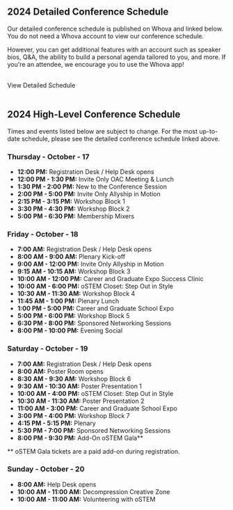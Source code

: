 
<SiteLayout title="Schedule" accent="nav-green">
<br />

<div className="font-bold text-nav-green">

## 2024 Detailed Conference Schedule

</div>

Our detailed conference schedule is published on Whova and linked below. You do not need a Whova account to view our conference schedule. 

However, you can get additional features with an account such as speaker bios, Q&A, the ability to build a personal agenda tailored to you, and more. If you're an attendee, we encourage you to use the Whova app!

<br/>
<CTAButton onClick="https://whova.com/embedded/event/cypiDSEfdD%40nXxOYQE1b7xiYdhJ46gzGRVlb1sE9eGc%3D" backgroundColor="ostem-blue" target='_blank'>View Detailed Schedule</CTAButton>
<br/><br/>


<div className="font-bold text-nav-green">

## 2024 High-Level Conference Schedule

</div>

Times and events listed below are subject to change. For the most up-to-date schedule, please see the detailed conference schedule linked above.

<div className="text-teal-700 dark:text-teal-300">

### Thursday - October - 17

</div>

- **12:00 PM:** Registration Desk / Help Desk opens
- **12:00 PM - 1:30 PM:** <TextBadge className='border-nav-pink text-nav-pink'>Invite Only</TextBadge> OAC Meeting & Lunch
- **1:30 PM - 2:00 PM:** New to the Conference Session
- **2:00 PM - 5:00 PM:** <TextBadge className='border-nav-pink text-nav-pink'>Invite Only</TextBadge> Allyship in Motion
- **2:15 PM - 3:15 PM:** Workshop Block 1
- **3:30 PM - 4:30 PM:** Workshop Block 2
- **5:00 PM - 6:30 PM:** Membership Mixers

<div className="text-nav-blue">

### Friday - October - 18

</div>

- **7:00 AM:** Registration Desk / Help Desk opens
- **8:00 AM - 9:00 AM:** Plenary Kick-off
- **9:00 AM - 12:00 PM:** <TextBadge className='border-nav-pink text-nav-pink'>Invite Only</TextBadge> Allyship in Motion
- **9:15 AM - 10:15 AM:** Workshop Block 3
- **10:00 AM - 12:00 PM:** Career and Graduate Expo Success Clinic
- **10:00 AM - 6:00 PM:** oSTEM Closet: Step Out in Style
- **10:30 AM - 11:30 AM:** Workshop Block 4
- **11:45 AM - 1:00 PM:** Plenary Lunch
- **1:00 PM - 5:00 PM:** Career and Graduate School Expo
- **5:00 PM - 6:00 PM:** Workshop Block 5
- **6:30 PM - 8:00 PM:** Sponsored Networking Sessions
- **8:00 PM - 10:00 PM:** Evening Social 


<div className="text-indigo-700 dark:text-indigo-300">

### Saturday - October - 19

</div>

- **7:00 AM:** Registration Desk / Help Desk opens
- **8:00 AM:**  Poster Room opens
- **8:30 AM - 9:30 AM:** Workshop Block 6
- **9:30 AM - 10:30 AM:** Poster Presentation 1
- **10:00 AM - 4:00 PM:** oSTEM Closet: Step Out in Style
- **10:30 AM - 11:30 AM:** Poster Presentation 2
- **11:00 AM - 3:00 PM:** Career and Graduate School Expo
- **3:00 PM - 4:00 PM:** Workshop Block 7
- **4:15 PM - 5:15 PM:** Plenary
- **5:30 PM - 7:00 PM:** Sponsored Networking Sessions
- **8:00 PM - 9:30 PM:** <TextBadge className='border-nav-blue text-nav-blue'>Add-On</TextBadge> oSTEM Gala\*\*

\*\* oSTEM Gala tickets are a paid add-on during registration.

<div className="text-nav-purple">

### Sunday - October - 20

</div>

- **8:00 AM:** Help Desk opens
- **10:00 AM - 11:00 AM:** Decompression Creative Zone 
- **10:00 AM - 11:00 AM:** Volunteering with oSTEM

</SiteLayout>
